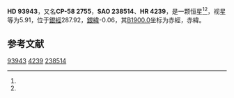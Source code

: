 {{Starbox begin
| name = HD 93943
}}
{{Starbox observe
| epoch = [[J2000.0|J2000.0]]
| constell = {{星座名待查}}<ref name=SIMBAD>{{cite web
 | url=http://simbad.u-strasbg.fr/simbad/sim-id?Ident=HR+4239
 | title =Pulsating variable Star
 | publisher=Centre de Données astronomiques de Strasbourg
 | work=SIMBAD
 | accessdate=2012-07-13}}</ref><ref name=DATA>{{cite web
 | url=http://vizier.u-strasbg.fr/viz-bin/VizieR-5?-out.add=.&-source=5050&-corr=PK=HR&-out.max=9999&HR=4239
 | title=VizieR Detailed Page
 | accessdate=2012-07-13
 | archive-date=2016-03-05
 | archive-url=https://web.archive.org/web/20160305001723/http://vizier.u-strasbg.fr/viz-bin/VizieR-5?-out.add=.&-source=5050&-corr=PK=HR&-out.max=9999&HR=4239
 | dead-url=no
 }}</ref>
| 星官 = 
| ra = {{RA|10|49|24.1}}<ref name=SIMBAD /><ref name=DATA />
| dec = {{DEC|-59|19|25}}<ref name=SIMBAD /><ref name=DATA />
| appmag_v = 5.91<ref name=SIMBAD /><ref name=DATA />
}}
{{Starbox character
| class = B9.5IV-V<ref name=SIMBAD /><ref name=DATA />
| b-v = 0<ref name=SIMBAD /><ref name=DATA />
| u-b = -0.09<ref name=SIMBAD /><ref name=DATA />
| r-i = <ref name=SIMBAD /><ref name=DATA />
| variable = 
}}
{{Starbox astrometry
| radial_v = -0.09
| prop_mo_ra = 4
| parallax = 0.01
| p_error =
}}
{{Starbox catalog
| names =CP-58 2755，[[SAO星表|SAO]] 238514，[[HD星表|HD]] 93943，[[HR星表|HR]] 4239}}
{{Starbox reference |Simbad=HR+4239}}
{{Starbox end}}

'''HD 93943'''，又名'''CP-58 2755'''，'''SAO 238514'''、'''HR 4239'''，是一颗恒星<ref name=SIMBAD /><ref name=DATA />，视星等为5.91，位于[[銀道座標系|銀經]]287.92，[[銀道座標系|銀緯]]-0.06，其[[B1900.0|B1900.0]]坐标为赤經{{RA|10|45|26.7}}，赤緯{{DEC|-58|-0.06|40}}。

== 参考文献 ==
{{reflist}}

{{star-stub}}

[[Category:HD和HDE天體|93943]]
[[Category:HR天體|4239]]
[[Category:SAO天體|238514]]